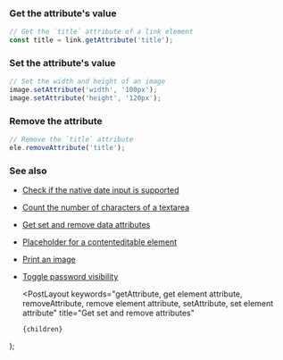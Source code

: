 
### Get the attribute's value

```js
// Get the `title` attribute of a link element
const title = link.getAttribute('title');
```

### Set the attribute's value

```js
// Set the width and height of an image
image.setAttribute('width', '100px');
image.setAttribute('height', '120px');
```

### Remove the attribute

```js
// Remove the `title` attribute
ele.removeAttribute('title');
```

### See also

-   [Check if the native date input is supported](/check-if-the-native-date-input-is-supported)
-   [Count the number of characters of a textarea](/count-the-number-of-characters-of-a-textarea)
-   [Get set and remove data attributes](/get-set-and-remove-data-attributes)
-   [Placeholder for a contenteditable element](/placeholder-for-a-contenteditable-element)
-   [Print an image](/print-an-image)
-   [Toggle password visibility](/toggle-password-visibility)

    <PostLayout
        keywords="getAttribute, get element attribute, removeAttribute, remove element attribute, setAttribute, set element attribute"
        title="Get set and remove attributes"
    >
        {children}
    </PostLayout>
);
